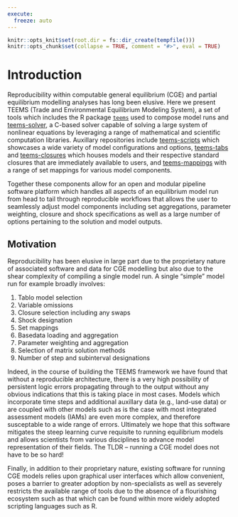 ```yaml
---
execute:
  freeze: auto
---
```


```r
knitr::opts_knit$set(root.dir = fs::dir_create(tempfile()))
knitr::opts_chunk$set(collapse = TRUE, comment = "#>", eval = TRUE)
```

# Introduction {#intro}
Reproducibility within computable general equilibrium (CGE) and partial equilibrium modelling analyses has long been elusive. Here we present TEEMS (Trade and Environmental Equilibrium Modeling System), a set of tools which includes the R package [`teems`]() used to compose model runs and [teems-solver](), a C-based solver capable of solving a large system of nonlinear equations by leveraging a range of mathematical and scientific computation libraries. Auxillary repositories include [teems-scripts]() which showcases a wide variety of model configurations and options, [teems-tabs]() and [teems-closures]() which houses models and their respective standard closures that are immediately available to users, and [teems-mappings]() with a range of set mappings for various model components. 

Together these components allow for an open and modular pipeline software platform which handles all aspects of an equilibrium model run from head to tail through reproducible workflows that allows the user to seamlessly adjust model components including set aggregations, parameter weighting, closure and shock specifications as well as a large number of options pertaining to the solution and model outputs. 

## Motivation
Reproducibility has been elusive in large part due to the proprietary nature of associated software and data for CGE modelling but also due to the shear complexity of compiling a single model run. A single "simple" model run for example broadly involves:

1. Tablo model selection
2. Variable omissions
3. Closure selection including any swaps
4. Shock designation
5. Set mappings
5. Basedata loading and aggregation
6. Parameter weighting and aggregation
7. Selection of matrix solution methods
8. Number of step and subinterval designations

Indeed, in the course of building the TEEMS framework we have found that without a reproducible architecture, there is a very high possibility of persistent logic errors propagating through to the output without any obvious indications that this is taking place in most cases. Models which incorporate time steps and additional auxillary data (e.g., land-use data) or are coupled with other models such as is the case with most integrated assessment models (IAMs) are even more complex, and therefore susceptable to a wide range of errors. Ultimately we hope that this software mitigates the steep learning curve requisite to running equilibrium models and allows scientists from various disciplines to advance model representation of their fields. The TLDR -- running a CGE model does not have to be so hard!

Finally, in addition to their proprietary nature, existing software for running CGE models relies upon graphical user interfaces which allow convenient, poses a barrier to greater adoption by non-specialists as well as severely restricts the available range of tools due to the absence of a flourishing ecosystem such as that which can be found within more widely adopted scripting languages such as R.

<!-- ## 
## About this manual
This manual is a step-by-step user guide to [`teems`](https://docs.ropensci.org/targets/). The most important chapters are the [walkthrough](#walkthrough), [help guide](#help), and [debugging guide](#debugging). Subsequent chapters explain how to [write code](#functions), [manage projects](#projects), utilize [high-performance computing](#hpc), [transition from `drake`](#drake), and more. See the [documentation website](https://docs.ropensci.org/targets/index.html) for most other major resources, including [installation instructions](https://docs.ropensci.org/targets/index.html#installation), links to [example projects](https://docs.ropensci.org/targets/index.html#examples), and a [reference page with all user-side functions](https://docs.ropensci.org/targets/reference/index.html). 
-->
